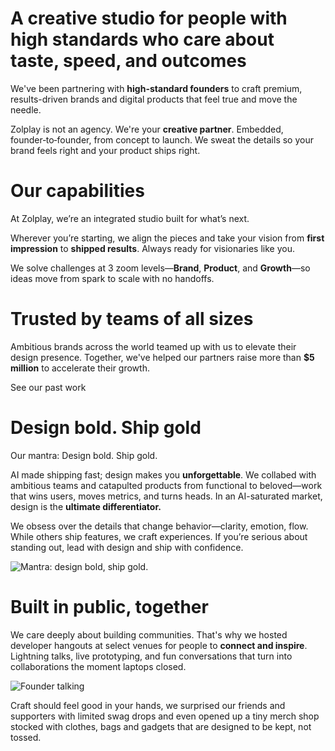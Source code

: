 
<NakedImage src={headline} alt='Zolplay Headline Illustration' priority className='dark:invert-90' />

# A <Gradient>creative studio</Gradient> for people with high standards who care about <Gradient>taste, speed, and outcomes</Gradient>

We've been partnering with <b>high-standard founders</b> to craft <Red>premium, results-driven</Red> brands and digital products that feel true and move the needle.

Zolplay is not an agency. We're your **creative partner**. Embedded, founder‑to‑founder, from concept to launch. We sweat the details so your brand feels right and your product ships right.

<WithFrame>
  <BackgroundVideo src='/vids/banner-art.mp4' aspectRatio='3/1' className='mb-6' />
</WithFrame>

# Our capabilities

At Zolplay, we’re an integrated studio built for what’s next.

Wherever you’re starting, we align the pieces and take your vision from **first impression** to **shipped results**. Always ready for visionaries like you.

We solve challenges at 3 zoom levels—**Brand**, **Product**, and **Growth**—so ideas move from spark to scale with no handoffs.

<Capabilities />

# Trusted by teams of all sizes

Ambitious brands across the world teamed up with us to elevate their design presence. Together, we've helped our partners raise more than **$5 million** to accelerate their growth.

<PartnerLogoWall />

<CTAButton href='/work'>See our past work</CTAButton>

<WithFrame>
  <BackgroundVideo src='/vids/partner-logos.mp4' aspectRatio='16/9' className='my-6' />
</WithFrame>

# Design bold. Ship gold

Our mantra: <Gradient>Design bold. Ship gold.</Gradient>

AI made shipping fast; design makes you **unforgettable**. We collabed with ambitious teams and catapulted products from functional to beloved—work that wins users, moves metrics, and turns heads. In an AI-saturated market, design is the **ultimate differentiator.**

We obsess over the details that change behavior—clarity, emotion, flow. While others ship features, we craft experiences. If you’re serious about standing out, lead with design and ship with confidence.

<Image src={mantra} alt='Mantra: design bold, ship gold.' />

# Built in public, together

We care deeply about building communities. That's why we hosted developer hangouts at select venues for people to **connect and inspire**. Lightning talks, live prototyping, and fun conversations that turn into collaborations the moment laptops closed.

<Image src={founderTalking} alt='Founder talking' />

<Gradient>Craft should feel good in your hands</Gradient>, we surprised our friends and supporters with limited swag
drops and even opened up a tiny merch shop stocked with clothes, bags and gadgets that are designed to be kept, not
tossed.

<WithFrame>
  <BackgroundVideo src='/vids/hangouts-reel.mp4' aspectRatio='4/3' />
</WithFrame>

<WithFrame>
  <BackgroundVideo src='/vids/swag-shop-reel.mp4' aspectRatio='16/9' />
</WithFrame>
